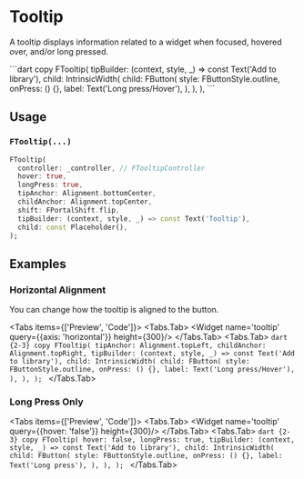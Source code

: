 
# Tooltip
A tooltip displays information related to a widget when focused, hovered over, and/or long pressed.

<LinkBadgeGroup>
    <LinkBadge label="API Reference" href="https://pub.dev/documentation/forui/latest/forui.widgets.tooltip/"/>
</LinkBadgeGroup>
<Tabs items={['Preview', 'Code']}>
  <Tabs.Tab>
    <Widget name='tooltip' height={300}/>
  </Tabs.Tab>
  <Tabs.Tab>
    ```dart copy
    FTooltip(
      tipBuilder: (context, style, _) => const Text('Add to library'),
      child: IntrinsicWidth(
        child: FButton(
          style: FButtonStyle.outline,
          onPress: () {},
          label: Text('Long press/Hover'),
        ),
      ),
    ),
    ```
  </Tabs.Tab>
</Tabs>

## Usage

### `FTooltip(...)`

```dart copy
FTooltip(
  controller: _controller, // FTooltipController
  hover: true,
  longPress: true,
  tipAnchor: Alignment.bottomCenter,
  childAnchor: Alignment.topCenter,
  shift: FPortalShift.flip,
  tipBuilder: (context, style, _) => const Text('Tooltip'),
  child: const Placeholder(),
);
```

## Examples

### Horizontal Alignment

You can change how the tooltip is aligned to the button.

<Tabs items={['Preview', 'Code']}>
  <Tabs.Tab>
    <Widget name='tooltip' query={{axis: 'horizontal'}} height={300}/>
  </Tabs.Tab>
  <Tabs.Tab>
    ```dart {2-3} copy
    FTooltip(
      tipAnchor: Alignment.topLeft,
      childAnchor: Alignment.topRight,
      tipBuilder: (context, style, _) => const Text('Add to library'),
      child: IntrinsicWidth(
        child: FButton(
          style: FButtonStyle.outline,
          onPress: () {},
          label: Text('Long press/Hover'),
        ),
      ),
    );
    ```
  </Tabs.Tab>
</Tabs>

### Long Press Only

<Tabs items={['Preview', 'Code']}>
  <Tabs.Tab>
    <Widget name='tooltip' query={{hover: 'false'}} height={300}/>
  </Tabs.Tab>
  <Tabs.Tab>
    ```dart {2-3} copy
    FTooltip(
      hover: false,
      longPress: true,
      tipBuilder: (context, style, _) => const Text('Add to library'),
      child: IntrinsicWidth(
        child: FButton(
          style: FButtonStyle.outline,
          onPress: () {},
          label: Text('Long press'),
        ),
      ),
    );
    ```
  </Tabs.Tab>
</Tabs>
